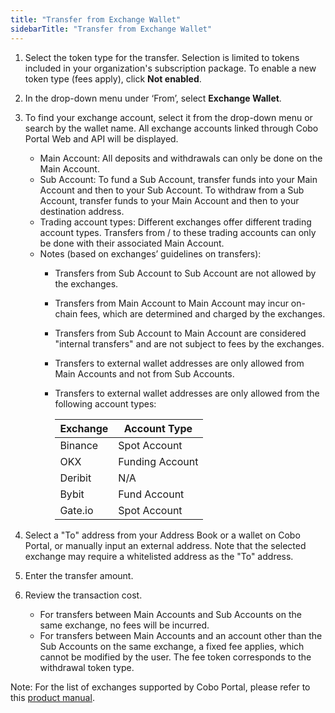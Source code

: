 ```yaml
---
title: "Transfer from Exchange Wallet"
sidebarTitle: "Transfer from Exchange Wallet"
---
```


1. Select the token type for the transfer. Selection is limited to tokens included in your organization's subscription package. To enable a new token type (fees apply), click **Not enabled**.
2. In the drop-down menu under ‘From’, select **Exchange Wallet**.
3. To find your exchange account, select it from the drop-down menu or search by the wallet name. All exchange accounts linked through Cobo Portal Web and API will be displayed.
   - Main Account: All deposits and withdrawals can only be done on the Main Account.
   - Sub Account: To fund a Sub Account, transfer funds into your Main Account and then to your Sub Account. To withdraw from a Sub Account, transfer funds to your Main Account and then to your destination address.
   - Trading account types: Different exchanges offer different trading account types. Transfers from / to these trading accounts can only be done with their associated Main Account.
   - Notes (based on exchanges’ guidelines on transfers):
        - Transfers from Sub Account to Sub Account are not allowed by the exchanges.
        - Transfers from Main Account to Main Account may incur on-chain fees, which are determined and charged by the exchanges.
        - Transfers from Sub Account to Main Account are considered "internal transfers" and are not subject to fees by the exchanges.
        - Transfers to external wallet addresses are only allowed from Main Accounts and not from Sub Accounts.
        - Transfers to external wallet addresses are only allowed from the following account types:

            | Exchange | Account Type    |
            | -------- | --------------- |
            | Binance  | Spot Account    |
            | OKX      | Funding Account |
            | Deribit  | N/A             |
            | Bybit    | Fund Account    |
            | Gate.io  | Spot Account    |

4. Select a "To" address from your Address Book or a wallet on Cobo Portal, or manually input an external address. Note that the selected exchange may require a whitelisted address as the "To" address.
5. Enter the transfer amount.
6. Review the transaction cost.
    - For transfers between Main Accounts and Sub Accounts on the same exchange, no fees will be incurred.
    - For transfers between Main Accounts and an account other than the Sub Accounts on the same exchange, a fixed fee applies, which cannot be modified by the user. The fee token corresponds to the withdrawal token type.

Note: For the list of exchanges supported by Cobo Portal, please refer to this [product manual](/cobo-portal/wallets/exchange-wallet/introduction).
